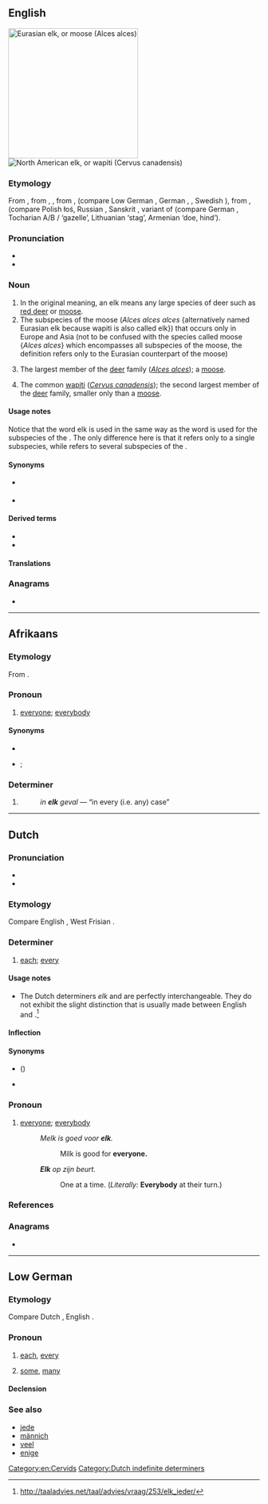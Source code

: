 {{also|Elk|-elk}}
==English==
{{wikipedia|lang=en}}
[[Image:Moose superior.jpg|260px|thumb|Eurasian elk, or moose (''Alces alces'')]]
[[Image:Cervus canadensis2006.jpg|thumb|North American elk, or wapiti (''Cervus canadensis'')]]

===Etymology===
From {{etyl|enm|en}} {{m|enm|*elk}}, from {{etyl|ang|en}} {{m|ang|eolc}}, {{m|ang|eolh||elk}}, from {{etyl|gem-pro|en}} {{m|gem-pro|*elhaz}}, {{m|gem-pro|*algiz||elk}} (compare Low German {{m|nds|Elk}}, German {{m|de|Elch}}, {{cog|no|elg}}, Swedish {{m|sv|älg}}), from {{etyl|ine-pro|en}} {{m|ine-pro|*h₁élḱis}}, {{m|ine-pro|*h₁ólḱis}} (compare Polish łoś, Russian {{m|ru|лось}}, Sanskrit {{m|sa|ऋष्य|tr=ṛśya||antelope}}, variant of {{m|ine-pro|*h₁elh₁én}} (compare German {{m|de|Elen}}, Tocharian A/B {{m|xto|yäl}}/{{m|txb|ylem}} ‘gazelle’, Lithuanian {{m|lt|élnis}} ‘stag’, Armenian {{m|hy|եղնիկ}} ‘doe, hind’).

===Pronunciation===
* {{IPA|/ɛlk/|lang=en}}
* {{audio|en-us-elk.ogg|Audio (US)|lang=en}}

===Noun===
{{en-noun|elk|elks}}

# In the original meaning, an elk means any large species of deer such as [[red deer]] or [[moose]].
# The subspecies of the moose (''Alces alces alces'' {alternatively named Eurasian elk because wapiti is also called elk}) that occurs only in Europe and Asia (not to be confused with the species called moose {''Alces alces''} which encompasses all subspecies of the moose, the definition refers only to the Eurasian counterpart of the moose)
# {{lb|en|British}} The largest member of the [[deer]] family (''[[Alces alces]]''); a [[moose]].
# {{lb|en|North America}} The common [[wapiti]] (''[[Cervus canadensis]]''); the second largest member of the [[deer]] family, smaller only than a [[moose]].

====Usage notes====
Notice that the word elk is used in the same way as the word {{l|en|caribou}} is used for the subspecies of the {{l|en|reindeer}}.
The only difference here is that it refers only to a single subspecies, while {{l|en|caribou}} refers to several subspecies of the {{l|en|reindeer}}.

====Synonyms====
* {{sense|Cervus candensis}} {{l|en|wapiti}}
* {{sense|Alces alces}} {{l|en|moose}}

====Derived terms====
* {{l|en|Elk County}}
* {{l|en|Elk River}}

====Translations====
{{trans-see|Alces alces|moose}}

{{trans-see|wapiti - ''Cervus canadensis''|wapiti}}

===Anagrams===
* {{anagrams|en|Lek|lek}}

[[Category:en:Cervids]]

----

==Afrikaans==

===Etymology===
From {{inh|af|nl|elk}}.

===Pronoun===
{{head|af|pronoun}}

# {{lb|af|rather|_|rare|literary}} [[everyone]]; [[everybody]]

====Synonyms====
* {{l|af|elkeen}}
* {{l|af|ieder}}; {{l|af|iedereen}}

===Determiner===
{{head|af|determiner}}

# {{lb|af|in expressions only}} {{alternative form of|elke||every|lang=af}}
#: ''in '''elk''' geval'' — “in every (i.e. any) case”

----

==Dutch==

===Pronunciation===
* {{audio|Nl-elk.ogg|Audio|lang=nl}}
* {{rhymes|ɛlk|lang=nl}}

===Etymology===
Compare English {{m|en|each}}, West Frisian {{m|fy|elk}}.

===Determiner===
{{nl-det}}

# [[each]]; [[every]]

====Usage notes====
* The Dutch determiners ''elk'' and {{m|nl|ieder}} are perfectly interchangeable. They do not exhibit the slight distinction that is usually made between English {{m|en|each}} and {{m|en|every}}.<ref>http://taaladvies.net/taal/advies/vraag/253/elk_ieder/</ref>

====Inflection====
{{nl-decl-adj||-|part=-}}

====Synonyms====
* {{l|nl|al}} ({{l|nl|alle}})
* {{l|nl|ieder}}

===Pronoun===
{{head|nl|pronoun}}

# {{lb|nl|chiefly in expressions}} [[everyone]]; [[everybody]]
#: ''Melk is goed voor '''elk'''.''
#:: Milk is good for '''everyone.'''
#: '''''Elk''' op zijn beurt.''
#:: One at a time. (''Literally:'' '''Everybody''' at their turn.)

===References===
<references/>

===Anagrams===
* {{l|nl|lek}}

[[Category:Dutch indefinite determiners]]

----

==Low German==

===Etymology===
Compare Dutch {{m|nl|elk}}, English {{m|en|each}}.

===Pronoun===
{{head|nds|pronoun}}

# {{lb|nds|singular}} [[each]], [[every]]
# {{lb|nds|plural}} [[some]], [[many]]

====Declension====
{{nds-decl-männich|head=elk|elk|elk}}

===See also===
* [[jede]]
* [[männich]]
* [[veel]]
* [[enige]]